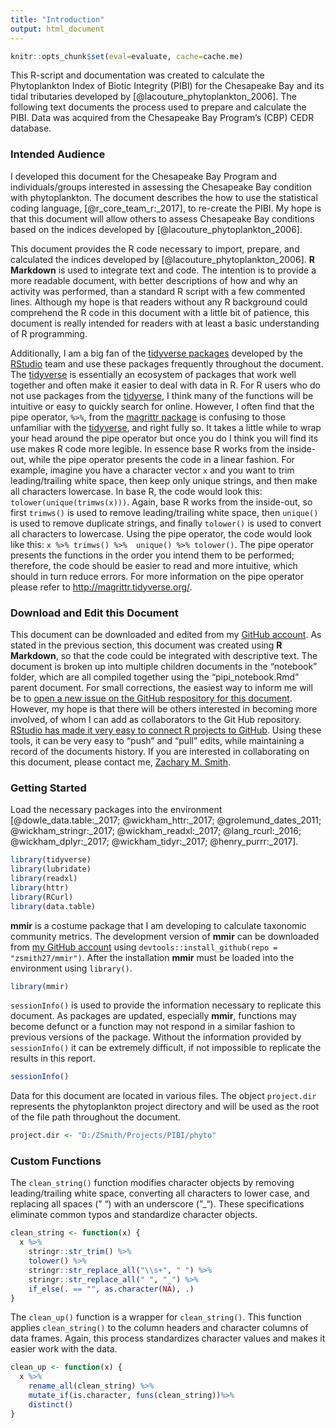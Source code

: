 ```yaml
---
title: "Introduction"
output: html_document
---
```

```r
knitr::opts_chunk$set(eval=evaluate, cache=cache.me)
```

This R-script and documentation was created to calculate the Phytoplankton Index of Biotic Integrity (PIBI) for the Chesapeake Bay and its tidal tributaries developed by [@lacouture_phytoplankton_2006]. The following text documents the process used to prepare and calculate the PIBI. Data was acquired from the Chesapeake Bay Program's (CBP) CEDR database.

### Intended Audience

I developed this document for the Chesapeake Bay Program and individuals/groups interested in assessing the Chesapeake Bay condition with phytoplankton. The document describes the how to use the statistical coding language, [@r_core_team_r:_2017], to re-create the PIBI. My hope is that this document will allow others to assess Chesapeake Bay conditions based on the indices developed by [@lacouture_phytoplankton_2006]. 

This document provides the R code necessary to import, prepare, and calculated the indices developed by [@lacouture_phytoplankton_2006]. __R Markdown__ is used to integrate text and code. The intention is to provide a more readable document, with better descriptions of how and why an activity was performed, than a standard R script with a few commented lines. Although my hope is that readers without any R background could comprehend the R code in this document with a little bit of patience, this document is really intended for readers with at least a basic understanding of R programming. 

Additionally, I am a big fan of the [tidyverse packages](https://www.tidyverse.org/packages/) developed by the [RStudio](https://www.rstudio.com/) team and use these packages frequently throughout the document. The [tidyverse](https://www.tidyverse.org/packages/) is essentially an ecosystem of packages that work well together and often make it easier to deal with data in R. For R users who do not use packages from the [tidyverse](https://www.tidyverse.org/packages/), I think many of the functions will be intuitive or easy to quickly search for online. However, I often find that the pipe operator, `%>%`, from the [magrittr package](http://magrittr.tidyverse.org/) is confusing to those unfamiliar with the [tidyverse](https://www.tidyverse.org/packages/), and right fully so. It takes a little while to wrap your head around the pipe operator but once you do I think you will find its use makes R code more legible. In essence base R works from the inside-out, while the pipe operator presents the code in a linear fashion. For example, imagine you have a character vector `x` and you want to trim leading/trailing white space, then keep only unique strings, and then make all characters lowercase. In base R, the code would look this: `tolower(unique(trimws(x)))`. Again, base R works from the inside-out, so first `trimws()` is used to remove leading/trailing white space, then `unique()` is used to remove duplicate strings, and finally `tolower()` is used to convert all characters to lowercase. Using the pipe operator, the code would look like this: `x %>% trimws() %>%  unique() %>% tolower()`. The pipe operator presents the functions in the order you intend them to be performed; therefore, the code should be easier to read and more intuitive, which should in turn reduce errors. For more information on the pipe operator please refer to [http://magrittr.tidyverse.org/](http://magrittr.tidyverse.org/).

### Download and Edit this Document

This document can be downloaded and edited from my [GitHub account](https://github.com/zsmith27/phyto). As stated in the previous section, this document was created using __R Markdown__, so that the code could be integrated with descriptive text. The document is broken up into multiple children documents in the "notebook" folder, which are all compiled together using the "pipi_notebook.Rmd" parent document. For small corrections, the easiest way to inform me will be to [open a new issue on the GitHub respository for this document](https://github.com/zsmith27/phyto/issues). However, my hope is that there will be others interested in becoming more involved, of whom I can add as collaborators to the Git Hub repository. [RStudio has made it very easy to connect R projects to GitHub](https://support.rstudio.com/hc/en-us/articles/200532077-Version-Control-with-Git-and-SVN). Using these tools, it can be very easy to "push" and "pull" edits, while maintaining a record of the documents history. If you are interested in collaborating on this document, please contact me, [Zachary M. Smith](https://www.potomacriver.org/about-us/staff/).


### Getting Started

Load the necessary packages into the environment [@dowle_data.table:_2017; @wickham_httr:_2017; @grolemund_dates_2011; @wickham_stringr:_2017; @wickham_readxl:_2017; @lang_rcurl:_2016; @wickham_dplyr:_2017; @wickham_tidyr:_2017; @henry_purrr:_2017]. 
```r
library(tidyverse)
library(lubridate)
library(readxl)
library(httr)
library(RCurl)
library(data.table)
```

__mmir__ is a costume package that I am developing to calculate taxonomic community metrics. The development version of __mmir__ can be downloaded from [my GitHub account](https://github.com/zsmith27/mmir) using `devtools::install_github(repo = "zsmith27/mmir")`. After the installation __mmir__ must be loaded into the environment using `library()`.
```r
library(mmir)
```

`sessionInfo()` is used to provide the information necessary to replicate this document. As packages are updated, especially __mmir__, functions may become defunct or a function may not respond in a similar fashion to previous versions of the package. Without the information provided by `sessionInfo()` it can be extremely difficult, if not impossible to replicate the results in this report.
```r
sessionInfo()
```

Data for this document are located in various files. The object `project.dir` represents the phytoplankton project directory and will be used as the root of the file path throughout the document.
```r
project.dir <- "D:/ZSmith/Projects/PIBI/phyto"
```

### Custom Functions

The `clean_string()` function modifies character objects by removing leading/trailing white space, converting all characters to lower case, and replacing all spaces (" ") with an underscore ("_"). These specifications eliminate common typos and standardize character objects.
```r
clean_string <- function(x) {
  x %>% 
    stringr::str_trim() %>% 
    tolower() %>% 
    stringr::str_replace_all("\\s+", " ") %>% 
    stringr::str_replace_all(" ", "_") %>%  
    if_else(. == "", as.character(NA), .)
}
```

The `clean_up()` function is a wrapper for `clean_string()`. This function applies `clean_string()` to the column headers and character columns of data frames. Again, this process standardizes character values and makes it easier work with the data.
```r
clean_up <- function(x) {
  x %>% 
    rename_all(clean_string) %>% 
    mutate_if(is.character, funs(clean_string))%>% 
    distinct()
}
```

